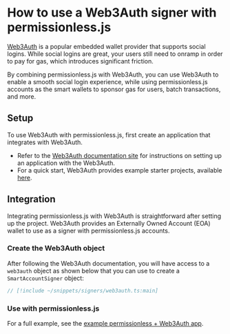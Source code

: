 
<VersionWarning version="0.2" />


# How to use a Web3Auth signer with permissionless.js

[Web3Auth](https://web3auth.io/) is a popular embedded wallet provider that supports social logins. While social logins are great, your users still need to onramp in order to pay for gas, which introduces significant friction.

By combining permissionless.js with Web3Auth, you can use Web3Auth to enable a smooth social login experience, while using permissionless.js accounts as the smart wallets to sponsor gas for users, batch transactions, and more.

## Setup

To use Web3Auth with permissionless.js, first create an application that integrates with Web3Auth.

- Refer to the [Web3Auth documentation site](https://web3auth.io/docs/index.html) for instructions on setting up an application with the Web3Auth.
- For a quick start, Web3Auth provides example starter projects, available [here](https://web3auth.io/docs/examples?product=Plug+and+Play&sdk=Plug+and+Play+Web+Modal+SDK).

## Integration
Integrating permissionless.js with Web3Auth is straightforward after setting up the project. Web3Auth provides an Externally Owned Account (EOA) wallet to use as a signer with permissionless.js accounts.

### Create the Web3Auth object
After following the Web3Auth documentation, you will have access to a `web3auth` object as shown below that you can use to create a `SmartAccountSigner` object:

```typescript
// [!include ~/snippets/signers/web3auth.ts:main]
```

### Use with permissionless.js

<SmartAccounts />

For a full example, see the [example permissionless + Web3Auth app](https://github.com/pimlicolabs/web3auth-demo/blob/main/src/components/web3auth/web3auth.tsx).
